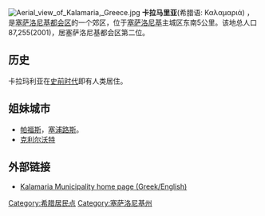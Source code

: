 [[File:Aerial_view_of_Kalamaria,_Greece.jpg|thumb]]
'''卡拉马里亚'''(希腊语: Καλαμαριά) ，是[[塞萨洛尼基都会区|塞萨洛尼基都会区]]的一个郊区，位于[[塞萨洛尼基|塞萨洛尼基]]主城区东南5公里。该地总人口87,255(2001)，居塞萨洛尼基都会区第二位。

== 历史 ==
卡拉玛利亚在[[史前时代|史前时代]]即有人类居住。

== 姐妹城市 ==
*[[帕福斯|帕福斯]]，[[塞浦路斯|塞浦路斯]]。
*[[克利尔沃特_(佛罗里达州)|克利尔沃特]]

==外部链接==
*[http://www.kalamaria.gr/ Kalamaria Municipality home page (Greek/English)]{{Wayback|url=http://www.kalamaria.gr/ |date=20130806083048 }}

[[Category:希腊居民点|Category:希腊居民点]]
[[Category:塞萨洛尼基州|Category:塞萨洛尼基州]]